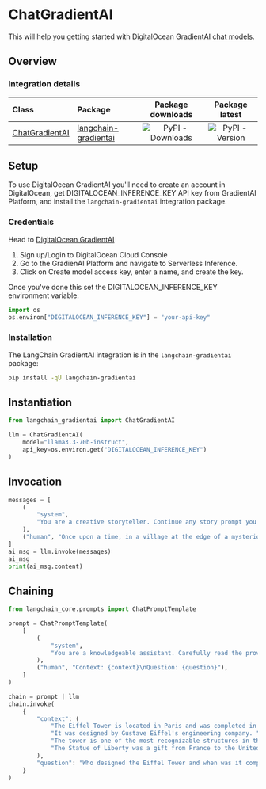 # ChatGradientAI

This will help you getting started with DigitalOcean GradientAI [chat models](/docs/concepts/chat_models).

## Overview
### Integration details

| Class | Package | Package downloads | Package latest |
| :--- | :--- | :---: | :---: |
| [ChatGradientAI](https://python.langchain.com/api_reference/digitalocean/chat_models/langchain_digitalocean.chat_models.ChatDigitalocean.html) | [langchain-gradientai](https://python.langchain.com/api_reference/digitalocean/) | ![PyPI - Downloads](https://img.shields.io/pypi/dm/langchain-gradientai?style=flat-square&label=%20) | ![PyPI - Version](https://img.shields.io/pypi/v/langchain-gradientai?style=flat-square&label=%20) |


## Setup

To use DigitalOcean GradientAI you'll need to create an account in DigitalOcean, get DIGITALOCEAN_INFERENCE_KEY API key from GradientAI Platform, and install the `langchain-gradientai` integration package.

### Credentials

Head to [DigitalOcean GradientAI](https://www.digitalocean.com/products/gradientai) 

1. Sign up/Login to DigitalOcean Cloud Console
2. Go to the GradienAI Platform and navigate to Serverless Inference.
3. Click on Create model access key, enter a name, and create the key.

Once you've done this set the DIGITALOCEAN_INFERENCE_KEY environment variable:

```python
import os
os.environ["DIGITALOCEAN_INFERENCE_KEY"] = "your-api-key"
```

### Installation

The LangChain GradientAI integration is in the `langchain-gradientai` package:

```bash
pip install -qU langchain-gradientai
```

## Instantiation

```python
from langchain_gradientai import ChatGradientAI

llm = ChatGradientAI(
    model="llama3.3-70b-instruct",
    api_key=os.environ.get("DIGITALOCEAN_INFERENCE_KEY")
)
```

## Invocation

```python
messages = [
    (
        "system",
        "You are a creative storyteller. Continue any story prompt you receive in an engaging and imaginative way.",
    ),
    ("human", "Once upon a time, in a village at the edge of a mysterious forest, a young girl named Mira found a glowing stone..."),
]
ai_msg = llm.invoke(messages)
ai_msg
print(ai_msg.content)
```

## Chaining

```python
from langchain_core.prompts import ChatPromptTemplate

prompt = ChatPromptTemplate(
    [
        (
            "system",
            "You are a knowledgeable assistant. Carefully read the provided context and answer the user's question. If the answer is present in the context, cite the relevant sentence. If not, reply with \"Not found in context.\"",
        ),
        ("human", "Context: {context}\nQuestion: {question}"),
    ]
)

chain = prompt | llm
chain.invoke(
    {
        "context": (
            "The Eiffel Tower is located in Paris and was completed in 1889. "
            "It was designed by Gustave Eiffel's engineering company. "
            "The tower is one of the most recognizable structures in the world. "
            "The Statue of Liberty was a gift from France to the United States."
        ),
        "question": "Who designed the Eiffel Tower and when was it completed?"
    }
)
```